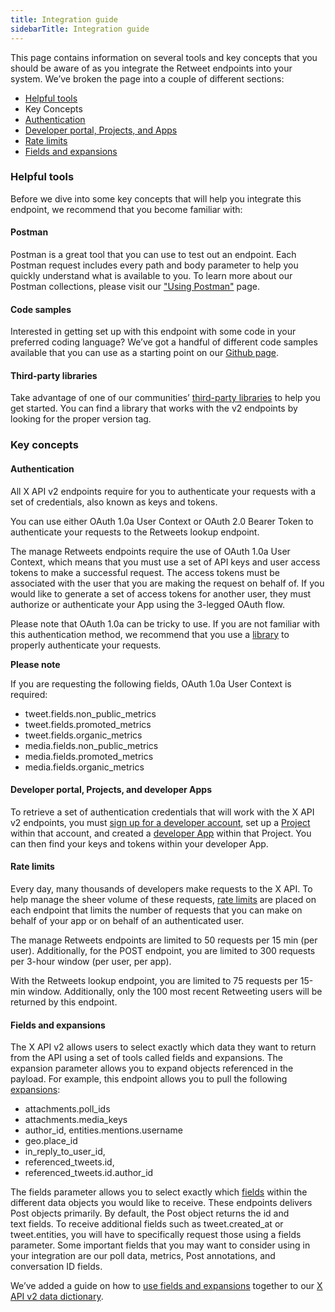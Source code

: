 ---
title: Integration guide
sidebarTitle: Integration guide
---

This page contains information on several tools and key concepts that you should be aware of as you integrate the Retweet endpoints into your system. We’ve broken the page into a couple of different sections:

* [Helpful tools](#helpful)
* Key Concepts
* [Authentication](#authentication)
* [Developer portal, Projects, and Apps](#portal)
* [Rate limits](#limits)
* [Fields and expansions](#fields)

### Helpful tools

Before we dive into some key concepts that will help you integrate this endpoint, we recommend that you become familiar with:

#### Postman

Postman is a great tool that you can use to test out an endpoint. Each Postman request includes every path and body parameter to help you quickly understand what is available to you. To learn more about our Postman collections, please visit our ["Using Postman"](/tutorials/postman-getting-started) page. 

#### Code samples

Interested in getting set up with this endpoint with some code in your preferred coding language? We’ve got a handful of different code samples available that you can use as a starting point on our [Github page](https://github.com/xdevplatform/Twitter-API-v2-sample-code).

#### Third-party libraries

Take advantage of one of our communities’ [third-party libraries](/x-api/tools-and-libraries/overview) to help you get started. You can find a library that works with the v2 endpoints by looking for the proper version tag.
 

### Key concepts

#### Authentication

All X API v2 endpoints require for you to authenticate your requests with a set of credentials, also known as keys and tokens.

You can use either OAuth 1.0a User Context or OAuth 2.0 Bearer Token to authenticate your requests to the Retweets lookup endpoint. 

The manage Retweets endpoints require the use of OAuth 1.0a User Context, which means that you must use a set of API keys and user access tokens to make a successful request. The access tokens must be associated with the user that you are making the request on behalf of. If you would like to generate a set of access tokens for another user, they must authorize or authenticate your App using the 3-legged OAuth flow.

Please note that OAuth 1.0a can be tricky to use. If you are not familiar with this authentication method, we recommend that you use a [library](/x-api/tools-and-libraries/overview) to properly authenticate your requests.

**Please note**

If you are requesting the following fields, OAuth 1.0a User Context is required: 

* tweet.fields.non\_public\_metrics
* tweet.fields.promoted_metrics
* tweet.fields.organic_metrics
* media.fields.non\_public\_metrics
* media.fields.promoted_metrics
* media.fields.organic_metrics

#### Developer portal, Projects, and developer Apps

To retrieve a set of authentication credentials that will work with the X API v2 endpoints, you must [sign up for a developer account](https://developer.twitter.com/en/portal/petition/essential/basic-info), set up a [Project](/resources/fundamentals/projects) within that account, and created a [developer App](/resources/fundamentals/developer-apps) within that Project. You can then find your keys and tokens within your developer App. 
 

#### Rate limits

Every day, many thousands of developers make requests to the X API. To help manage the sheer volume of these requests, [rate limits](/x-api/fundamentals/rate-limits) are placed on each endpoint that limits the number of requests that you can make on behalf of your app or on behalf of an authenticated user.

The manage Retweets endpoints are limited to 50 requests per 15 min (per user). Additionally, for the POST endpoint, you are limited to 300 requests per 3-hour window (per user, per app). 

With the Retweets lookup endpoint, you are limited to 75 requests per 15-min window. Additionally, only the 100 most recent Retweeting users will be returned by this endpoint.

#### Fields and expansions

The X API v2 allows users to select exactly which data they want to return from the API using a set of tools called fields and expansions. The expansion parameter allows you to expand objects referenced in the payload. For example, this endpoint allows you to pull the following [expansions](/x-api/fundamentals/expansions):

* attachments.poll_ids
* attachments.media_keys
* author_id, entities.mentions.username
* geo.place_id
* in\_reply\_to\_user\_id,
* referenced_tweets.id,
* referenced\_tweets.id.author\_id


The fields parameter allows you to select exactly which [fields](/x-api/fundamentals/fields) within the different data objects you would like to receive. These endpoints delivers Post objects primarily. By default, the Post object returns the id and text fields. To receive additional fields such as tweet.created_at or tweet.entities, you will have to specifically request those using a fields parameter. Some important fields that you may want to consider using in your integration are our poll data, metrics, Post annotations, and conversation ID fields.

We’ve added a guide on how to [use fields and expansions](/x-api/fundamentals/data-dictionary#how-to-use-fields-and-expansions) together to our [X API v2 data dictionary](/x-api/fundamentals/data-dictionary).

